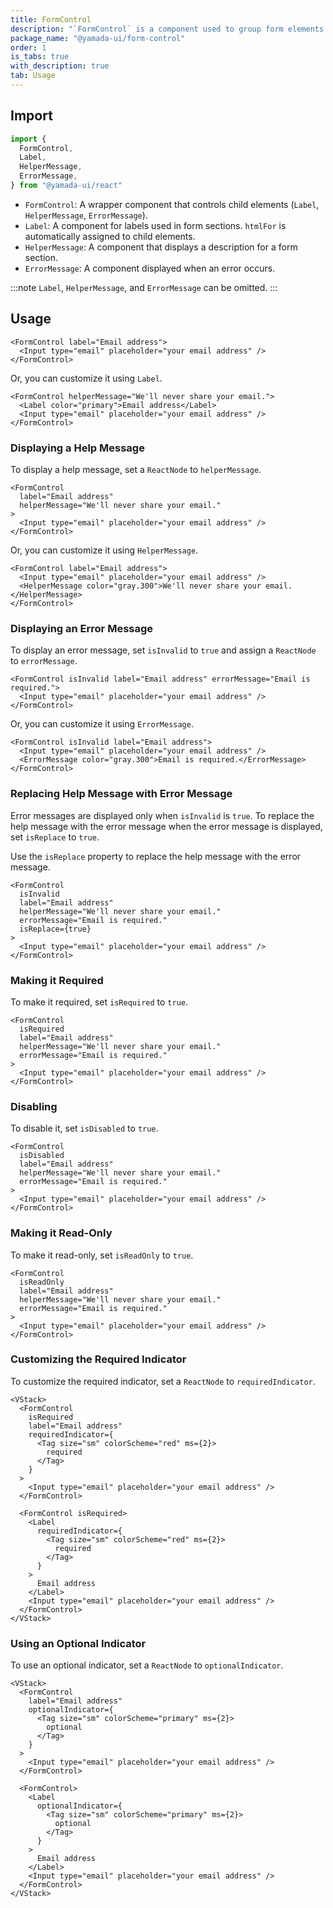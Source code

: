 ```yaml
---
title: FormControl
description: "`FormControl` is a component used to group form elements with label, helper message, error message, etc."
package_name: "@yamada-ui/form-control"
order: 1
is_tabs: true
with_description: true
tab: Usage
---
```


## Import

```ts
import {
  FormControl,
  Label,
  HelperMessage,
  ErrorMessage,
} from "@yamada-ui/react"
```

- `FormControl`: A wrapper component that controls child elements (`Label`, `HelperMessage`, `ErrorMessage`).
- `Label`: A component for labels used in form sections. `htmlFor` is automatically assigned to child elements.
- `HelperMessage`: A component that displays a description for a form section.
- `ErrorMessage`: A component displayed when an error occurs.

:::note
`Label`, `HelperMessage`, and `ErrorMessage` can be omitted.
:::

## Usage

```tsx
<FormControl label="Email address">
  <Input type="email" placeholder="your email address" />
</FormControl>
```

Or, you can customize it using `Label`.

```tsx
<FormControl helperMessage="We'll never share your email.">
  <Label color="primary">Email address</Label>
  <Input type="email" placeholder="your email address" />
</FormControl>
```

### Displaying a Help Message

To display a help message, set a `ReactNode` to `helperMessage`.

```tsx
<FormControl
  label="Email address"
  helperMessage="We'll never share your email."
>
  <Input type="email" placeholder="your email address" />
</FormControl>
```

Or, you can customize it using `HelperMessage`.

```tsx
<FormControl label="Email address">
  <Input type="email" placeholder="your email address" />
  <HelperMessage color="gray.300">We'll never share your email.</HelperMessage>
</FormControl>
```

### Displaying an Error Message

To display an error message, set `isInvalid` to `true` and assign a `ReactNode` to `errorMessage`.

```tsx
<FormControl isInvalid label="Email address" errorMessage="Email is required.">
  <Input type="email" placeholder="your email address" />
</FormControl>
```

Or, you can customize it using `ErrorMessage`.

```tsx
<FormControl isInvalid label="Email address">
  <Input type="email" placeholder="your email address" />
  <ErrorMessage color="gray.300">Email is required.</ErrorMessage>
</FormControl>
```

### Replacing Help Message with Error Message

Error messages are displayed only when `isInvalid` is `true`. To replace the help message with the error message when the error message is displayed, set `isReplace` to `true`.

Use the `isReplace` property to replace the help message with the error message.

```tsx
<FormControl
  isInvalid
  label="Email address"
  helperMessage="We'll never share your email."
  errorMessage="Email is required."
  isReplace={true}
>
  <Input type="email" placeholder="your email address" />
</FormControl>
```

### Making it Required

To make it required, set `isRequired` to `true`.

```tsx
<FormControl
  isRequired
  label="Email address"
  helperMessage="We'll never share your email."
  errorMessage="Email is required."
>
  <Input type="email" placeholder="your email address" />
</FormControl>
```

### Disabling

To disable it, set `isDisabled` to `true`.

```tsx
<FormControl
  isDisabled
  label="Email address"
  helperMessage="We'll never share your email."
  errorMessage="Email is required."
>
  <Input type="email" placeholder="your email address" />
</FormControl>
```

### Making it Read-Only

To make it read-only, set `isReadOnly` to `true`.

```tsx
<FormControl
  isReadOnly
  label="Email address"
  helperMessage="We'll never share your email."
  errorMessage="Email is required."
>
  <Input type="email" placeholder="your email address" />
</FormControl>
```

### Customizing the Required Indicator

To customize the required indicator, set a `ReactNode` to `requiredIndicator`.

```tsx
<VStack>
  <FormControl
    isRequired
    label="Email address"
    requiredIndicator={
      <Tag size="sm" colorScheme="red" ms={2}>
        required
      </Tag>
    }
  >
    <Input type="email" placeholder="your email address" />
  </FormControl>

  <FormControl isRequired>
    <Label
      requiredIndicator={
        <Tag size="sm" colorScheme="red" ms={2}>
          required
        </Tag>
      }
    >
      Email address
    </Label>
    <Input type="email" placeholder="your email address" />
  </FormControl>
</VStack>
```

### Using an Optional Indicator

To use an optional indicator, set a `ReactNode` to `optionalIndicator`.

```tsx
<VStack>
  <FormControl
    label="Email address"
    optionalIndicator={
      <Tag size="sm" colorScheme="primary" ms={2}>
        optional
      </Tag>
    }
  >
    <Input type="email" placeholder="your email address" />
  </FormControl>

  <FormControl>
    <Label
      optionalIndicator={
        <Tag size="sm" colorScheme="primary" ms={2}>
          optional
        </Tag>
      }
    >
      Email address
    </Label>
    <Input type="email" placeholder="your email address" />
  </FormControl>
</VStack>
```
